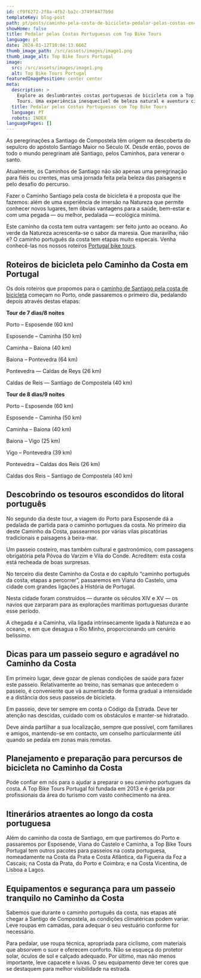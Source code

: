 ```yaml
---
id: cf9f6272-2f8a-4fb2-ba2c-3749f8477b9d
templateKey: blog-post
path: pt/posts/caminho-pela-costa-de-bicicleta-pedalar-pelas-costas-encantadoras-de-portugal/
showHome: false
title: Pedalar pelas Costas Portuguesas com Top Bike Tours
language: pt
date: 2024-01-12T10:04:13.666Z
thumb_image_path: /src/assets/images/image1.png
thumb_image_alt: Top Bike Tours Portugal
image:
  src: /src/assets/images/image1.png
  alt: Top Bike Tours Portugal
featuredImagePosition: center center
meta:
  description: >
    Explore as deslumbrantes costas portuguesas de bicicleta com a Top Bike
    Tours. Uma experiência inesquecível de beleza natural e aventura ciclística.
  title: Pedalar pelas Costas Portuguesas com Top Bike Tours
  language: PT
  robots: INDEX
languagePages: []
---
```


As peregrinações a Santiago de Compostela têm origem na descoberta do sepulcro
do apóstolo Santiago Maior no Século IX. Desde então, povos de todo o mundo
peregrinam até Santiago, pelos Caminhos, para venerar o santo. 

Atualmente, os Caminhos de Santiago não são apenas uma peregrinação para fiéis
ou crentes, mas uma jornada feita pela beleza das paisagens e pelo desafio do
percurso.

Fazer o Caminho Santiago pela costa de bicicleta é a proposta que lhe fazemos:
além de uma experiência de imersão na Natureza que permite conhecer novos
lugares, tem óbvias vantagens para a saúde, bem-estar e com uma pegada — ou
melhor, pedalada — ecológica mínima. 

Este caminho da costa tem outra vantagem: ser feito junto ao oceano. Ao verde da
Natureza acrescenta-se o sabor da maresia. Que maravilha, não é? O caminho
português da costa tem etapas muito especais. Venha conhecê-las nos nossos
roteiros [Portugal bike tours](https://topbiketoursportugal.com/). 

## Roteiros de bicicleta pelo Caminho da Costa em Portugal 

Os dois roteiros que propomos para o
[caminho de Santiago pela costa de bicicleta](https://topbiketoursportugal.com/santiago-compostela-pela-costa)
começam no Porto, onde passaremos o primeiro dia, pedalando depois através
destas etapas: 

**Tour de 7 dias/8 noites**

Porto – Esposende (60 km)

Esposende – Caminha (50 km)

Caminha – Baiona (40 km)

Baiona – Pontevedra (64 km)

Pontevedra — Caldas de Reys (26 km)

Caldas de Reis — Santiago de Compostela (40 km)

**Tour de 8 dias/9 noites**

Porto – Esposende (60 km)

Esposende – Caminha (50 km)

Caminha – Baiona (40 km)

Baiona – Vigo (25 km)

Vigo – Pontevedra (39 km)

Pontevedra – Caldas dos Reis (26 km)

Caldas dos Reis – Santiago de Compostela (40 km)

## Descobrindo os tesouros escondidos do litoral português 

No segundo dia deste tour, a viagem do Porto para Esposende dá a pedalada de
partida para o caminho portugues da costa. No primeiro dia deste Caminho da
Costa, passearmos por várias vilas piscatórias tradicionais e paisagens à
beira-mar. 

Um passeio costeiro, mas também cultural e gastronómico, com passagens
obrigatória pela Póvoa do Varzim e Vila do Conde. Acreditem: esta costa está
recheada de boas surpresas.

No terceiro dia deste Caminho da Costa e do capítulo “caminho português da
costa, etapas a percorrer”, passaremos em Viana do Castelo, uma cidade com
grandes ligações à História de Portugal. 

Nesta cidade foram construídos — durante os séculos XIV e XV — os navios que
zarparam para as explorações marítimas portuguesas durante esse período.  

A chegada é a Caminha, vila ligada intrinsecamente ligada à Natureza e ao
oceano, e em que desagua o Rio Minho, proporcionando um cenário belíssimo. 

## Dicas para um passeio seguro e agradável no Caminho da Costa 

Em primeiro lugar, deve gozar de plenas condições de saúde para fazer este
passeio. Relativamente ao treino, nas semanas que antecedem o passeio, é
conveniente que vá aumentando de forma gradual a intensidade e a distância dos
seus passeios de bicicleta.  

Em passeio, deve ter sempre em conta o Código da Estrada. Deve ter atenção nas
descidas, cuidado com os obstáculos e manter-se hidratado. 

Deve ainda partilhar a sua localização, sempre que possível, com familiares e
amigos, mantendo-se em contacto, um conselho particularmente útil quando se
pedala em zonas mais remotas. 

## Planejamento e preparação para percursos de bicicleta no Caminho da Costa

Pode confiar em nós para o ajudar a preparar o seu caminho portugues da costa. A
Top Bike Tours Portugal foi fundada em 2013 e é gerida por profissionais da área
do turismo com vasto conhecimento na área. 

## Itinerários atraentes ao longo da costa portuguesa

Além do caminho da costa de Santiago, em que partiremos do Porto e passaremos
por Esposende, Viana do Castelo e Caminha, a Top Bike Tours Portugal tem outros
pacotes para passeios na costa portuguesa, nomeadamente na Costa da Prata e
Costa Atlântica, da Figueira da Foz a Cascais; na Costa da Prata, do Porto e
Coimbra; e na Costa Vicentina, de Lisboa a Lagos.

## Equipamentos e segurança para um passeio tranquilo no Caminho da Costa 

Sabemos que durante o caminho português da costa, nas etapas até chegar a
Santigo de Compostela, as condições climatéricas podem variar. Leve roupas em
camadas, para adequar o seu vestuário conforme for necessário. 

Para pedalar, use roupa técnica, apropriada para ciclismo, com materiais que
absorvem o suor e oferecem conforto. Não se esqueça do protetor solar, óculos de
sol e calçado adequado. Por último, mas não menos importante, leve capacete e
luvas. O seu equipamento deve ter cores que se destaquem para melhor
visibilidade na estrada.
